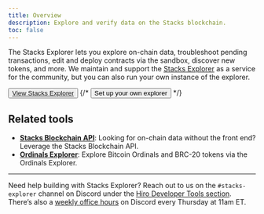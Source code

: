 ```yaml
---
title: Overview
description: Explore and verify data on the Stacks blockchain.
toc: false
---
```



The Stacks Explorer lets you explore on-chain data, troubleshoot pending transactions, edit and deploy contracts via the sandbox, discover new tokens, and more. We maintain and support the [Stacks Explorer](https://explorer.hiro.so) as a service for the community, but you can also run your own instance of the explorer.

<div className="flex gap-4">
  <Button className="bg-orange-500 hover:bg-orange-600">
    <a href="https://explorer.hiro.so" target="_blank" className="no-underline">
      View Stacks Explorer
    </a>
  </Button>
  {/* <Button variant="outline">
    <Link
      href="/stacks/explorer/guides/build-explorer"
      className="no-underline"
    >
      Set up your own explorer
    </Link>
  </Button> */}
</div>

## Related tools

- **[Stacks Blockchain API](/stacks/api)**: Looking for on-chain data without the front end? Leverage the Stacks Blockchain API.
- **[Ordinals Explorer](/ordinals/explorer)**: Explore Bitcoin Ordinals and BRC-20 tokens via the Ordinals Explorer.

---

Need help building with Stacks Explorer? Reach out to us on the `#stacks-explorer` channel on Discord under the [Hiro Developer Tools section](https://stacks.chat/). There’s also a [weekly office hours](https://events.stacks.co/event/HD16484710) on Discord every Thursday at 11am ET.

